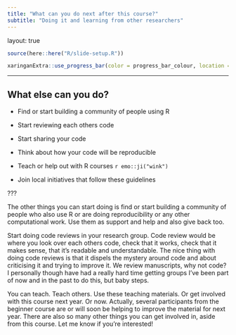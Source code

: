 ```yaml
---
title: "What can you do next after this course?"
subtitle: "Doing it and learning from other researchers"
---
```


layout: true

```r
source(here::here("R/slide-setup.R"))
```

```r
xaringanExtra::use_progress_bar(color = progress_bar_colour, location = "top")
```

---

## What else can you do?

- Find or start building a community of people using R

- Start reviewing each others code

- Start sharing your code

- Think about how your code will be reproducible

- Teach or help out with R courses `r emo::ji("wink")` 

- Join local initiatives that follow these guidelines

???

The other things you can start doing is find or start building a community of
people who also use R or are doing reproducibility or any other computational
work. Use them as support and help and also give back too.

Start doing code reviews in your research group. Code review would be where you
look over each others code, check that it works, check that it makes sense, 
that it's readable and understandable. The nice thing with doing code reviews
is that it dispels the mystery around code and about criticising it and trying
to improve it. We review manuscripts, why not code?
I personally though have had a really hard time getting groups I've been part of
now and in the past to do this, but baby steps.

You can teach. Teach others. Use these teaching materials. Or get involved with
this course next year. Or now. Actually, several participants from the beginner
course are or will soon be helping to improve the material for next year. There
are also so many other things you can get involved in, aside from this course.
Let me know if you're interested!
